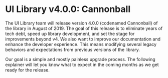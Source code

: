 # UI Library v4.0.0: Cannonball

The UI Library team will release version 4.0.0 (codenamed Cannonball) of the library in August of 2019.
The goal of this release is to eliminate years of tech debt, speed up library development, and set the stage for improvements beyond v4.
We also want to improve our documentation and enhance the developer experience.
This means modifying several legacy behaviors and expectations from previous versions of the library.

Our goal is a simple and mostly painless upgrade process.
The following explainer will let you know what to expect in the coming months as we get ready for the release.
